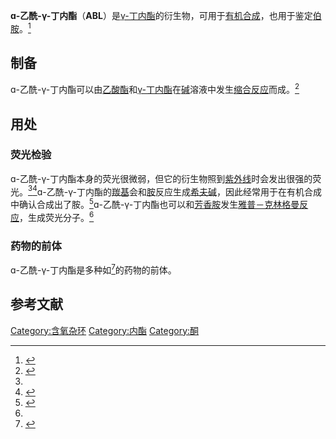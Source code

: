 {{noteTA|G1=Chemistry}}
{{lowercase}}
{{Chembox
| NameEn= 2-Acetylbutyrolactone
| OtherNames     = 2-乙酰-γ-丁内酯
| IUPACName      = 3-acetyloxolan-2-one
| ImageFile      = 2-acetylbutyrolactone structure.svg
| ImageSize      = 200px
| ImageName      = Skeletal formula of 2-acetylbutyrolactone
| Section1       = {{Chembox Identifiers
| Abbreviations = ABL
| CASNo = 517-23-7
| CASNo_Ref = {{Cascite|correct|CAS}}
| PubChem = 10601
| ChemSpiderID = 10156
| DTXSID = DTXSID6044436
| EINECS = 208-235-2
| MeSHName = 2-acetylbutyrolactone
| ChEBI = 179633
| ChEMBL = 3187921
| RTECS = 
| SMILES = CC(=O)C1CCOC1=O
| InChI = 1S/C6H8O3/c1-4(7)5-2-3-9-6(5)8/h5H,2-3H2,1H3
| StdInChIKey = OMQHDIHZSDEIFH-UHFFFAOYSA-N
| Beilstein = 
| Gmelin = 
| 3DMet = }}
| Section2       = {{Chembox Properties
| C = 6 | H = 8 | O = 3
| Appearance = 无色液体
| Density = 1.19 g/cm<sup>3</sup> <ref name="MSDS">{{Cite web |date=January 20, 2020 |title=α-Acetylbutyrolactone Safety Data Sheet |url=https://www.sigmaaldrich.com/US/en/sds/aldrich/a13409 |url-status=live |access-date=March 30, 2022 |website=SigmaAldrich|archive-url=https://web.archive.org/web/20220331173921/https://www.sigmaaldrich.com/US/en/sds/aldrich/a13409 |archive-date=2022-03-31 }}</ref>
| MeltingPt = 
| BoilingPtCL = 107
|BoilingPtCH=108
| Boiling_notes = 7 hPa<ref name="MSDS" />
| LogP = 
| VaporPressure = 
| HenryConstant = 
| pKa = 
| pKb = 
| SolubleOther = 可溶于[[二甲基甲酰胺|DMF]]<ref name="Sabry"/>和[[甲醇|甲醇]]<ref name=":1" />
  }}
| Section7       = {{Chembox Hazards
| ExternalSDS = [https://www.sigmaaldrich.com/US/en/sds/aldrich/a13409 Sigma-Aldrich SDS]
| GHSPictograms = {{GHS07}}<ref>{{cite web |title=2-Acetylbutyrolactone |url=https://pubchem.ncbi.nlm.nih.gov/compound/10601#section=Safety-and-Hazards |website=pubchem.ncbi.nlm.nih.gov |access-date=31 March 2022 |language=en}}</ref>
| GHSSignalWord = Warning
| HPhrases = {{H-phrases|315|319|335}}
| PPhrases = {{P-phrases|261|271|280|302+352|304+340|305+351+338|321|362+364|403+233|405|501}}
| FlashPtC = 113
| FlashPt_ref = <ref name="MSDS" />
| LD50 = 
| PEL = 
  }}
}}

'''ɑ-乙酰-γ-丁内酯'''（'''ABL'''）是[[γ-丁内酯|γ-丁内酯]]的衍生物，可用于[[有机合成|有机合成]]，也用于鉴定[[伯胺|伯胺]]。<ref name="Sabry">{{Cite journal |last=Sabry |first=Suzy M. |date=2006 |title=Application of 2-acetylbutyrolactone to spectrofluorimetry: Fluorescence properties of Schiff bases derived from 2-acetylbutyrolactone and spectrofluorimetric determination of primary amine-containing compounds |url=https://linkinghub.elsevier.com/retrieve/pii/S0731708505006114 |journal=Journal of Pharmaceutical and Biomedical Analysis |language=en |volume=40 |issue=5 |pages=1057–1067 |doi=10.1016/j.jpba.2005.08.036|pmid=16256289 }}</ref>

== 制备==
ɑ-乙酰-γ-丁内酯可以由[[乙酸酯|乙酸酯]]和[[γ-丁内酯|γ-丁内酯]]在[[碱|碱]]溶液中发生[[缩合反应|缩合反应]]而成。<ref name="Koehler">{{Cite web |last=Koehler |first=Guenther |date=August 4, 1998 |title=Method for Preparing 2-Acetyl-y-Butyrolactone |url=https://patents.google.com/patent/US5789603A/en |url-status=live |access-date=March 30, 2022 |website=United States Patent|archive-url=https://web.archive.org/web/20220331171934/https://patents.google.com/patent/US5789603A/en |archive-date=2022-03-31 }}</ref>

== 用处==
=== 荧光检验===
ɑ-乙酰-γ-丁内酯本身的荧光很微弱，但它的衍生物照到[[紫外线|紫外线]]时会发出很强的荧光。<ref name=":1" /><ref name=":8">{{Cite journal |last=Sabry |first=S M |date=2006 |title=Enhanced Spectrophotometry of Sulfonamides with Novel 2‐Acetylbutyrolactone Derivatives |journal=Analytical Letters |volume=39 |issue=13 |pages=2591–2615 |doi=10.1080/00032710600824748 |s2cid=93950011}}</ref>ɑ-乙酰-γ-丁内酯的[[羰基|羰基]]会和[[胺|胺]]反应生成[[希夫碱|希夫碱]]，因此经常用于在有机合成中确认合成出了胺。<ref name=":1">{{Cite journal |last=Sabry |first=S M |date=2006 |title=Application of 2-acetylbutyrolactone to spectrofluorimetry: Fluorescence properties of Schiff bases derived from 2-acetylbutyrolactone and spectrofluorimetric determination of primary amine-containing compounds |journal=Journal of Pharmaceutical and Biomedical Analysis |volume=40 |issue=5 |pages=1057–1067 |doi=10.1016/j.jpba.2005.08.036 |pmid=16256289}}</ref>ɑ-乙酰-γ-丁内酯也可以和[[芳香胺|芳香胺]]发生[[雅普－克林格曼反应|雅普－克林格曼反应]]，生成荧光分子。<ref name=":8" />

=== 药物的前体 ===
ɑ-乙酰-γ-丁内酯是多种如{{link-de|檀香烯|Santalene}}<ref name=":5">{{Cite journal |last=Unnikrishnan |first=P,A |date=1992 |title=Syntheses of epi-β-Santalene, β-Santalene and an Isomer of β-Santalene with 4-Methyl-4-pentenyl Side Chain |journal= Synthetic Communications|volume=22 |issue=22 |pages=3159–3168 |doi=10.1080/00397919208021129}}</ref>的药物的前体。

==参考文献==
{{reflist}}
[[Category:含氧杂环|Category:含氧杂环]]
[[Category:内酯|Category:内酯]]
[[Category:酮|Category:酮]]